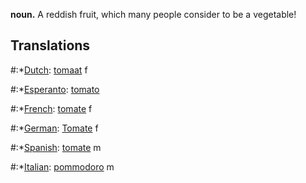 '''noun.''' A reddish fruit, which many people consider to be a vegetable!

==Translations==

#:*[[Dutch]]: [[tomaat]] f
#:*[[Esperanto]]: [[tomato]]
#:*[[French]]: [[tomate]] f
#:*[[German]]: [[Tomate]] f
#:*[[Spanish]]: [[tomate]] m
#:*[[Italian]]: [[pommodoro]] m